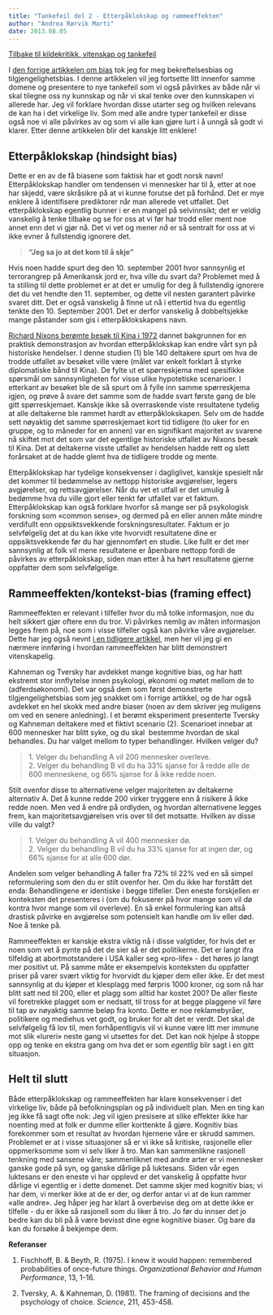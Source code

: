 ```yaml
---
title: "Tankefeil del 2 - Etterpåklokskap og rammeeffekten"
author: "Andrea Rørvik Marti"
date: 2013.08.05
---
```


[Tilbake til kildekritikk, vitenskap og tankefeil](../../kildekritikk.qmd "Kildekritikk, vitenskap og tankefeil")

I [den forrige artikkelen om bias](tankefeil1.qmd "Tankefeil del 1 – Bekreftelse og tilgjengelighet") tok jeg for meg bekreftelsesbias og tilgjengelighetsbias. I denne artikkelen vil jeg fortsette litt innenfor samme domene og presentere to nye tankefeil som vi også påvirkes av både når vi skal tilegne oss ny kunnskap og når vi skal tenke over den kunnskapen vi allerede har. Jeg vil forklare hvordan disse utarter seg og hvilken relevans de kan ha i det virkelige liv. Som med alle andre typer tankefeil er disse også noe vi alle påvirkes av og som vi alle kan gjøre lurt i å unngå så godt vi klarer. Etter denne artikkelen blir det kanskje litt enklere!

## Etterpåklokskap (hindsight bias)

Dette er en av de få biasene som faktisk har et godt norsk navn! Etterpåklokskap handler om tendensen vi mennesker har til å, etter at noe har skjedd, være skråsikre på at vi kunne forutse det på forhånd. Det er mye enklere å identifisere prediktorer når man allerede vet utfallet. Det etterpåklokskap egentlig bunner i er en mangel på selvinnsikt; det er veldig vanskelig å tenke tilbake og se for oss at vi før har trodd eller ment noe annet enn det vi gjør nå. Det vi vet og mener *nå* er så sentralt for oss at vi ikke evner å fullstendig ignorere det.

> **"Jeg sa jo at det kom til å skje"**

Hvis noen hadde spurt deg den 10. september 2001 hvor sannsynlig et terrorangrep på Amerikansk jord er, hva ville du svart da? Problemet med å ta stilling til dette problemet er at det er umulig for deg å fullstendig ignorere det du vet hendte den 11. september, og dette vil nesten garantert påvirke svaret ditt. Det er også vanskelig å finne ut nå i ettertid hva du egentlig tenkte den 10. September 2001. Det er derfor vanskelig å dobbeltsjekke mange påstander som gis i etterpåklokskapens navn.

[Richard Nixons berømte besøk til Kina i 1972](http://en.wikipedia.org/wiki/1972_Nixon_visit_to_China) dannet bakgrunnen for en praktisk demonstrasjon av hvordan etterpåklokskap kan endre vårt syn på historiske hendelser. I denne studien (1) ble 140 deltakere spurt om hva de trodde utfallet av besøket ville være (målet var enkelt forklart å styrke diplomatiske bånd til Kina). De fylte ut et spørreskjema med spesifikke spørsmål om sannsynligheten for visse ulike hypotetiske scenarioer. I etterkant av besøket ble de så spurt om å fylle inn samme spørreskjema igjen, og prøve å svare det samme som de hadde svart første gang de ble gitt spørreskjemaet. Kanskje ikke så overraskende viste resultatene tydelig at alle deltakerne ble rammet hardt av etterpåklokskapen. Selv om de hadde sett nøyaktig det samme spørreskjemaet kort tid tidligere (to uker for en gruppe, og to måneder for en annen) var en signifikant majoritet av svarene nå skiftet mot det som var det egentlige historiske utfallet av Nixons besøk til Kina. Det at deltakerne visste utfallet av hendelsen hadde rett og slett forårsaket at de hadde glemt hva de tidligere trodde og mente.

Etterpåklokskap har tydelige konsekvenser i dagliglivet, kanskje spesielt når det kommer til bedømmelse av nettopp historiske avgjørelser, legers avgjørelser, og rettsavgjørelser. Når du vet et utfall er det umulig å bedømme hva du ville gjort eller tenkt før utfallet var et faktum. Etterpåklokskap kan også forklare hvorfor så mange ser på psykologisk forskning som «common sense», og dermed på en eller annen måte mindre verdifullt enn oppsiktsvekkende forskningsresultater. Faktum er jo selvfølgelig det at du kan ikke vite hvorvidt resultatene dine er oppsiktsvekkende før du har gjennomført en studie. Like fullt er det mer sannsynlig at folk vil mene resultatene er åpenbare nettopp fordi de påvirkes av etterpåklokskap, siden man etter å ha hørt resultatene gjerne oppfatter dem som selvfølgelige.

## **Rammeeffekten/kontekst-bias (framing effect)**

Rammeeffekten er relevant i tilfeller hvor du må tolke informasjon, noe du helt sikkert gjør oftere enn du tror. Vi påvirkes nemlig av måten informasjon legges frem på, noe som i visse tilfeller også kan påvirke våre avgjørelser. Dette har jeg også nevnt [i en tidligere artikkel](brokenlink/darlig-livsstil-bare-latskap/ "Dårlig livsstil – bare latskap?"), men her vil jeg gi en nærmere innføring i hvordan rammeeffekten har blitt demonstrert vitenskapelig.

Kahneman og Tversky har avdekket mange kognitive bias, og har hatt ekstremt stor innflytelse innen psykologi, økonomi og møtet mellom de to (adferdsøkonomi). Det var også dem som først demonstrerte tilgjengelighetsbias som jeg snakket om i forrige artikkel, og de har også avdekket en hel skokk med andre biaser (noen av dem skriver jeg muligens om ved en senere anledning). I et berømt eksperiment presenterte Tversky og Kahneman deltakere med et fiktivt scenario (2). Scenarioet innebar at 600 mennesker har blitt syke, og du skal  bestemme hvordan de skal behandles. Du har valget mellom to typer behandlinger. Hvilken velger du?

> 1\. Velger du behandling A vil 200 mennesker overleve.\
> 2. Velger du behandling B vil du ha 33% sjanse for å redde alle de 600 menneskene, og 66% sjanse for å ikke redde noen.

Stilt ovenfor disse to alternativene velger majoriteten av deltakerne alternativ A. Det å kunne redde 200 virker tryggere enn å risikere å ikke redde noen. Men ved å endre på ordlyden, og hvordan alternativene legges frem, kan majoritetsavgjørelsen vris over til det motsatte. Hvilken av disse ville du valgt?

> 1\. Velger du behandling A vil 400 mennesker dø.\
> 2. Velger du behandling B vil du ha 33% sjanse for at ingen dør, og 66% sjanse for at alle 600 dør.

Andelen som velger behandling A faller fra 72% til 22% ved en så simpel reformulering som den du er stilt ovenfor her. Om du ikke har forstått det enda: Behandlingene er identiske i begge tilfeller. Den eneste forskjellen er konteksten det presenteres i (om du fokuserer på hvor mange som vil dø kontra hvor mange som vil overleve). En så enkel formulering kan altså drastisk påvirke en avgjørelse som potensielt kan handle om liv eller død. Noe å tenke på.

Rammeeffekten er kanskje ekstra viktig nå i disse valgtider, for hvis det er noen som vet å pynte på det de sier så er det politikerne. Det er langt ifra tilfeldig at abortmotstandere i USA kaller seg «pro-life» - det høres jo langt mer positivt ut. På samme måte er eksempelvis konteksten du oppfatter priser på varer svært viktig for hvorvidt du kjøper dem eller ikke. Er det mest sannsynlig at du kjøper et klesplagg med førpris 1000 kroner, og som nå har blitt satt ned til 200, eller et plagg som alltid har kostet 200? De aller fleste vil foretrekke plagget som er nedsatt, til tross for at begge plaggene vil føre til tap av nøyaktig samme beløp fra konto. Dette er noe reklamebyråer, politikere og mediehus vet godt, og bruker for alt det er verdt. Det skal de selvfølgelig få lov til, men forhåpentligvis vil vi kunne være litt mer immune mot slik «lureri» neste gang vi utsettes for det. Det kan nok hjelpe å stoppe opp og tenke en ekstra gang om hva det er som *egentlig* blir sagt i en gitt situasjon.

## Helt til slutt

Både etterpåklokskap og rammeeffekten har klare konsekvenser i det virkelige liv, både på befolkningsplan og på individuelt plan. Men en ting kan jeg ikke få sagt ofte nok: Jeg vil igjen presisere at slike effekter ikke har noenting med at folk er dumme eller korttenkte å gjøre. Kognitiv bias forekommer som et resultat av hvordan hjernene våre er skrudd sammen. Problemet er at i visse situasjoner så er vi ikke så kritiske, rasjonelle eller oppmerksomme som vi selv liker å tro. Man kan sammenlikne rasjonell tenkning med sansene våre; sammenliknet med andre arter er vi mennesker ganske gode på syn, og ganske dårlige på luktesans. Siden vår egen luktesans er den eneste vi har opplevd er det vanskelig å oppfatte hvor dårlige vi egentlig er i dette domenet. Det samme skjer med kognitiv bias; vi har dem, vi merker ikke at de er der, og derfor antar vi at de kun rammer «alle andre». Jeg håper jeg har klart å overbevise deg om at dette ikke er tilfelle - du er ikke så rasjonell som du liker å tro. Jo før du innser det jo bedre kan du bli på å være bevisst dine egne kognitive biaser. Og bare da kan du forsøke å bekjempe dem.

**Referanser**

1.  Fischhoff, B. & Beyth, R. (1975). I knew it would happen: remembered probabilities of once-future things. *Organizational Behavior and Human Performance*, 13, 1-16.

2.  Tversky, A. & Kahneman, D. (1981). The framing of decisions and the psychology of choice. *Science*, 211, 453-458.
